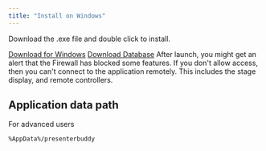 ```yaml
---
title: "Install on Windows"
---
```


Download the .exe file and double click to install.

<a href="https://pb.worshipbuddy.org/PresenterBuddy%20Windows.exe">
Download for Windows</a>

<a href="https://pb.worshipbuddy.org/NTC%20Songs%20-%202024.zip">
Download Database</a>


<CardGroup cols="1">
  <Card title="INFO">
    After launch, you might get an alert that the Firewall has blocked some features. If you don't allow access, then you can't connect to the application remotely. This includes the stage display, and remote controllers.
  </Card>
</CardGroup>

## Application data path

For advanced users

<CodeGroup>

```bash cmd
%AppData%/presenterbuddy
```

</CodeGroup>